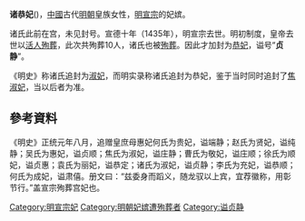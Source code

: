 '''诸恭妃'''({{bd||?|1435年|}})，[[中國|中國]]古代[[明朝|明朝]]皇族女性，[[明宣宗|明宣宗]]的妃嫔。

诸氏此前在宫，未见封号。宣德十年（1435年），明宣宗去世。明初制度，皇帝去世以[[人殉|活人殉葬]]，此次共殉葬10人，诸氏也被[[殉葬|殉葬]]。因此才加封为[[恭妃|恭妃]]，谥号“'''贞静'''”。

《明史》称诸氏追封为[[淑妃|淑妃]]，而明实录称诸氏追封为恭妃，鉴于当时同时追封了[[焦淑妃|焦淑妃]]，当以后者为准。

== 參考資料 ==
<references />
《明史》正统元年八月，追赠皇庶母惠妃何氏为贵妃，谥端静；赵氏为贤妃，谥纯静；吴氏为惠妃，谥贞顺；焦氏为淑妃，谥庄静；曹氏为敬妃，谥庄顺；徐氏为顺妃，谥贞惠；袁氏为丽妃，谥恭定；诸氏为淑妃，谥贞静；李氏为充妃，谥恭顺；何氏为成妃，谥肃僖。册文曰：“兹委身而蹈义，随龙驭以上宾，宜荐徽称，用彰节行。”盖宣宗殉葬宫妃也。

[[Category:明宣宗妃|Category:明宣宗妃]]
[[Category:明朝妃嫔遭殉葬者|Category:明朝妃嫔遭殉葬者]]
[[Category:谥贞静|Category:谥贞静]]